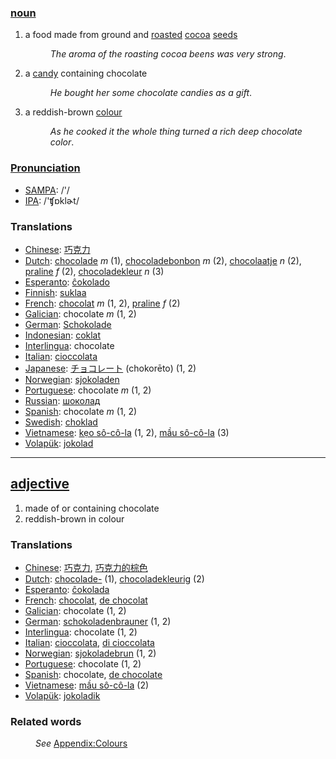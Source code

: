 === [[noun]] ===
#a food made from ground and [[roast]]ed [[cocoa]] [[seed]]s
#:''The aroma of the roasting cocoa beens was very strong''.
#a [[candy]] containing chocolate
#:''He bought her some chocolate candies as a gift''.
#a reddish-brown [[color|colour]]
#:''As he cooked it the whole thing turned a rich deep chocolate color''.

===[[Pronunciation]]===
*[[w:SAMPA|SAMPA]]: /'/
*[[w:IPA|IPA]]: /'ʧɒklɚt/

=== Translations ===
*[[Chinese]]: [[巧克力]]
*[[Dutch]]: [[chocolade]] ''m'' (1), [[chocoladebonbon]] ''m'' (2), [[chocolaatje]] ''n'' (2), [[praline]] ''f'' (2), [[chocoladekleur]] ''n'' (3) 
*[[Esperanto]]: [[ĉokolado]]
*[[Finnish]]: [[suklaa]]
*[[French]]: [[chocolat]] ''m'' (1, 2), [[praline]] ''f'' (2)
*[[Galician]]: chocolate ''m'' (1, 2)
*[[German]]: [[Schokolade]]
*[[Indonesian]]: [[coklat]]
*[[Interlingua]]: chocolate
*[[Italian]]: [[cioccolata]]
*[[Japanese]]: [[チョコレート]] (chokorēto) (1, 2)
*[[Norwegian]]: [[sjokoladen]]
*[[Portuguese]]: chocolate ''m'' (1, 2)
*[[Russian]]: [[шоколад]]
*[[Spanish]]: chocolate ''m'' (1, 2)
*[[Swedish]]: [[choklad]]
*[[Vietnamese]]: [[kẹo sô-cô-la]] (1, 2), [[mầu sô-cô-la]] (3)
*[[Volapük]]: [[jokolad]]

----

== [[adjective]] ==
#made of or containing chocolate
#reddish-brown in colour

=== Translations ===
*[[Chinese]]: [[巧克力]], [[巧克力的棕色]]
*[[Dutch]]: [[chocolade-]] (1), [[chocoladekleurig]] (2) 
*[[Esperanto]]: [[ĉokolada]]
*[[French]]: [[chocolat]], [[de chocolat]]
*[[Galician]]: chocolate (1, 2)
*[[German]]: [[schokoladenbrauner]] (1, 2)
*[[Interlingua]]: chocolate (1, 2)
*[[Italian]]: [[cioccolata]], [[di cioccolata]]
*[[Norwegian]]: [[sjokoladebrun]] (1, 2)
*[[Portuguese]]: chocolate (1, 2)
*[[Spanish]]: chocolate, [[de chocolate]]
*[[Vietnamese]]: [[mầu sô-cô-la]] (2)
*[[Volapük]]: [[jokoladik]]

=== Related words ===
:''See'' [[Wiktionary_Appendix:Colours|Appendix:Colours]]